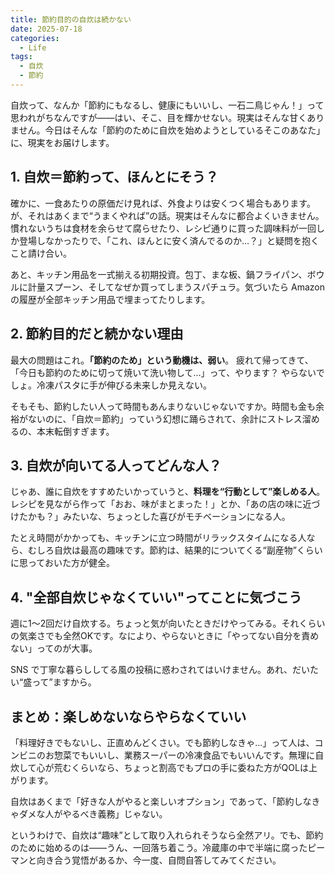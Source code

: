 ```yaml
---
title: 節約目的の自炊は続かない
date: 2025-07-18
categories:
  - Life
tags:
  - 自炊
  - 節約
---
```


自炊って、なんか「節約にもなるし、健康にもいいし、一石二鳥じゃん！」って思われがちなんですが――はい、そこ、目を輝かせない。現実はそんな甘くありません。今日はそんな「節約のために自炊を始めようとしているそこのあなた」に、現実をお届けします。

## 1. 自炊＝節約って、ほんとにそう？

確かに、一食あたりの原価だけ見れば、外食よりは安くつく場合もあります。が、それはあくまで“うまくやれば”の話。現実はそんなに都合よくいきません。慣れないうちは食材を余らせて腐らせたり、レシピ通りに買った調味料が一回しか登場しなかったりで、「これ、ほんとに安く済んでるのか…？」と疑問を抱くこと請け合い。

あと、キッチン用品を一式揃える初期投資。包丁、まな板、鍋フライパン、ボウルに計量スプーン、そしてなぜか買ってしまうスパチュラ。気づいたら Amazon の履歴が全部キッチン用品で埋まってたりします。

## 2. 節約目的だと続かない理由

最大の問題はこれ。**「節約のため」という動機は、弱い**。 疲れて帰ってきて、「今日も節約のために切って焼いて洗い物して…」って、やります？ やらないでしょ。冷凍パスタに手が伸びる未来しか見えない。

そもそも、節約したい人って時間もあんまりないじゃないですか。時間も金も余裕がないのに、「自炊＝節約」っていう幻想に踊らされて、余計にストレス溜めるの、本末転倒すぎます。

## 3. 自炊が向いてる人ってどんな人？

じゃあ、誰に自炊をすすめたいかっていうと、**料理を“行動として”楽しめる人**。レシピを見ながら作って「おお、味がまとまった！」とか、「あの店の味に近づけたかも？」みたいな、ちょっとした喜びがモチベーションになる人。

たとえ時間がかかっても、キッチンに立つ時間がリラックスタイムになる人なら、むしろ自炊は最高の趣味です。節約は、結果的についてくる“副産物”くらいに思っておいた方が健全。

## 4. "全部自炊じゃなくていい"ってことに気づこう

週に1〜2回だけ自炊する。ちょっと気が向いたときだけやってみる。それくらいの気楽さでも全然OKです。なにより、やらないときに「やってない自分を責めない」ってのが大事。

SNS で丁寧な暮らししてる風の投稿に惑わされてはいけません。あれ、だいたい“盛って”ますから。

## まとめ：楽しめないならやらなくていい

「料理好きでもないし、正直めんどくさい。でも節約しなきゃ…」って人は、コンビニのお惣菜でもいいし、業務スーパーの冷凍食品でもいいんです。無理に自炊して心が荒むくらいなら、ちょっと割高でもプロの手に委ねた方がQOLは上がります。

自炊はあくまで「好きな人がやると楽しいオプション」であって、「節約しなきゃダメな人がやるべき義務」じゃない。

というわけで、自炊は“趣味”として取り入れられそうなら全然アリ。でも、節約のために始めるのは――うん、一回落ち着こう。冷蔵庫の中で半端に腐ったピーマンと向き合う覚悟があるか、今一度、自問自答してみてください。
